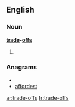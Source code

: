 ==English==
===Noun===
'''[[trade]]-[[off]]s'''

# {{plural of|[[trade-off]]}}

===Anagrams===
* {{alphagram|adefforst}}
* [[affordest#English|affordest]]

[[ar:trade-offs]]
[[fr:trade-offs]]